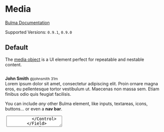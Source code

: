 


<Meta title="Components/Media" component={Media} />

# Media

[Bulma Documentation](https://bulma.io/documentation/layout/media-object/)

Supported Versions: `0.9.1`, `0.9.0`

## Default

The [media object](http://www.stubbornella.org/content/2010/06/25/the-media-object-saves-hundreds-of-lines-of-code) is a UI element perfect for repeatable and nestable content.

<Canvas>
  <Story name="Default">
    <Media>
      <Media.Left>
        <Image size="64x64">
          <Image.Content src="https://bulma.io/images/placeholders/128x128.png" />
        </Image>
      </Media.Left>
      <Media.Content>
        <Content>
          <p>
            <strong>John Smith</strong> <small>@johnsmith</small> <small>31m</small>
            <br />
            Lorem ipsum dolor sit amet, consectetur adipiscing elit. Proin ornare magna eros, eu pellentesque tortor vestibulum ut. Maecenas non massa sem. Etiam finibus odio quis feugiat facilisis.
          </p>
        </Content>
        <Level mobile>
          <Level.Left>
            <Level.Item link>
              <Icon size="small">
                <FontAwesomeIcon icon={faReply} />
              </Icon>
            </Level.Item>
            <Level.Item link>
              <Icon size="small">
                <FontAwesomeIcon icon={faRetweet} />
              </Icon>
            </Level.Item>
            <Level.Item link>
              <Icon size="small">
                <FontAwesomeIcon icon={faHeart} />
              </Icon>
            </Level.Item>
          </Level.Left>
        </Level>
      </Media.Content>
    </Media>
  </Story>
</Canvas>

You can include *any* other Bulma element, like inputs, textareas, icons, buttons... or even a **nav bar**.

<Canvas>
  <Story name="Example">
    <Media>
      <Media.Left>
        <Image size="64x64">
          <Image.Content src="https://bulma.io/images/placeholders/128x128.png" />
        </Image>
      </Media.Left>
      <Media.Content>
        <Field>
          <Control>
            <Textarea placeholder="Add a comment..." />
          </Control>
        </Field>
        <Level>
          <Level.Left>
            <Level.Item>
              <Button color="info" link>Submit</Button>
            </Level.Item>
          </Level.Left>
          <Level.Right>
            <Level.Item>
              <Checkbox>
                <input type="checkbox" />
                <span>{' Press enter to submit'}</span>
              </Checkbox>
            </Level.Item>
          </Level.Right>
        </Level>
      </Media.Content>
    </Media>
  </Story>
</Canvas>

## Nesting

You can nest media objects up to **3 levels** deep.

<Canvas>
  <Story name="Nesting">
    <Media>
      <Media.Left>
        <Image size="64x64">
          <Image.Content src="https://bulma.io/images/placeholders/128x128.png" />
        </Image>
      </Media.Left>
      <Media.Content>
        <Content>
          <p>
            <strong>Barbara Middleton</strong>
            <br />
            Lorem ipsum dolor sit amet, consectetur adipiscing elit. Duis porta eros lacus, nec ultricies elit blandit non. Suspendisse pellentesque mauris sit amet dolor blandit rutrum. Nunc in tempus turpis.
            <br />
            <small><a>Like</a> · <a>Reply</a> · 3 hrs</small>
          </p>
        </Content>
        <Media>
          <Media.Left>
            <Image size="48x48">
              <Image.Content src="https://bulma.io/images/placeholders/96x96.png" />
            </Image>
          </Media.Left>
          <Media.Content>
            <Content>
              <p>
            <strong>Sean Brown</strong>
                <br />
                Donec sollicitudin urna eget eros malesuada sagittis. Pellentesque habitant morbi tristique senectus et netus et malesuada fames ac turpis egestas. Aliquam blandit nisl a nulla sagittis, a lobortis leo feugiat.
                <br />
                <small><a>Like</a> · <a>Reply</a> · 2 hrs</small>
              </p>
            </Content>
            <Media>
              Vivamus quis semper metus, non tincidunt dolor. Vivamus in mi eu lorem cursus ullamcorper sit amet nec massa.
            </Media>
            <Media>
              Morbi vitae diam et purus tincidunt porttitor vel vitae augue. Praesent malesuada metus sed pharetra euismod. Cras tellus odio, tincidunt iaculis diam non, porta aliquet tortor.
            </Media>
          </Media.Content>
        </Media>
        <Media>
          <Media.Left>
            <Image size="48x48">
              <Image.Content src="https://bulma.io/images/placeholders/96x96.png" />
            </Image>
          </Media.Left>
          <Media.Content>
            <Content>
              <p>
                <strong>Kayli Eunice </strong>
                <br />
                Sed convallis scelerisque mauris, non pulvinar nunc mattis vel. Maecenas varius felis sit amet magna vestibulum euismod malesuada cursus libero. Vestibulum ante ipsum primis in faucibus orci luctus et ultrices posuere cubilia Curae; Phasellus lacinia non nisl id feugiat.
                <br />
                <small><a>Like</a> · <a>Reply</a> · 2 hrs</small>
              </p>
            </Content>
          </Media.Content>
        </Media>
      </Media.Content>
    </Media>
    <Media>
      <Media.Left>
        <Image size="64x64">
          <Image.Content src="https://bulma.io/images/placeholders/128x128.png" />
        </Image>
      </Media.Left>
      <Media.Content>
        <Field>
          <Control>
            <Textarea placeholder="Add a comment..." />
          </Control>
        </Field>
        <Field>
          <Control>
            <Button>Post comment</Button>
          </Control>
        </Field>
      </Media.Content>
    </Media>
  </Story>
</Canvas>

## Media Props

<ArgsTable of={Media} />

## Media.Left Props

<ArgsTable of={Media.Left} />

## Media.Content Props

<ArgsTable of={Media.Content} />

## Media.Right Props

<ArgsTable of={Media.Right} />
